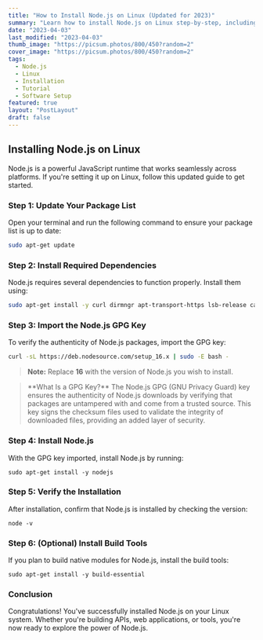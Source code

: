 ```yaml
---
title: "How to Install Node.js on Linux (Updated for 2023)"
summary: "Learn how to install Node.js on Linux step-by-step, including updating your package list, installing dependencies, importing the GPG key, and verifying your installation."
date: "2023-04-03"
last_modified: "2023-04-03"
thumb_image: "https://picsum.photos/800/450?random=2"
cover_image: "https://picsum.photos/800/450?random=2"
tags:
  - Node.js
  - Linux
  - Installation
  - Tutorial
  - Software Setup
featured: true
layout: "PostLayout"
draft: false
---
```


## Installing Node.js on Linux

Node.js is a powerful JavaScript runtime that works seamlessly across platforms. If you're setting it up on Linux, follow this updated guide to get started.

### Step 1: Update Your Package List

Open your terminal and run the following command to ensure your package list is up to date:

```bash
sudo apt-get update
```

### Step 2: Install Required Dependencies

Node.js requires several dependencies to function properly. Install them using:

```bash
sudo apt-get install -y curl dirmngr apt-transport-https lsb-release ca-certificates
```

### Step 3: Import the Node.js GPG Key

To verify the authenticity of Node.js packages, import the GPG key:

```bash
curl -sL https://deb.nodesource.com/setup_16.x | sudo -E bash -
```

> **Note:** Replace **16** with the version of Node.js you wish to install.

<blockquote>
**What Is a GPG Key?**
The Node.js GPG (GNU Privacy Guard) key ensures the authenticity of Node.js downloads by verifying that packages are untampered with and come from a trusted source. This key signs the checksum files used to validate the integrity of downloaded files, providing an added layer of security.
</blockquote>

### Step 4: Install Node.js

With the GPG key imported, install Node.js by running:

```code
sudo apt-get install -y nodejs
```

### Step 5: Verify the Installation

After installation, confirm that Node.js is installed by checking the version:

```code
node -v
```

### Step 6: (Optional) Install Build Tools

If you plan to build native modules for Node.js, install the build tools:

```code
sudo apt-get install -y build-essential
```

### Conclusion

Congratulations! You've successfully installed Node.js on your Linux system. Whether you're building APIs, web applications, or tools, you're now ready to explore the power of Node.js.

